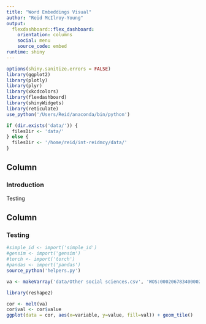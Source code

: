 ```yaml
---
title: "Word Embeddings Visual"
author: "Reid McIlroy-Young"
output: 
  flexdashboard::flex_dashboard:
    orientation: columns
    social: menu
    source_code: embed
runtime: shiny
---
```

<style>                     
.navbar {
  background-color:maroon;
  border-color:black;
}
.navbar-brand {
color:white!important;
}
</style>   
```r
options(shiny.sanitize.errors = FALSE)
library(ggplot2)
library(plotly)
library(plyr)
library(xkcdcolors)
library(flexdashboard)
library(shinyWidgets)
library(reticulate)
use_python('/Users/Reid/anaconda/bin/python')

if (dir.exists('data/')) {
  filesDir <- 'data/'
} else {
  filesDir <- '/home/reid/int-reidmcy/data/'
}
```

Column {.sidebar}
-----------------------------------------------------------------------

### Introduction

Testing

Column 
-----------------------------------------------------------------------

### Testing

``` r

#simple_id <- import('simple_id')
#gensim <- import('gensim')
#torch <- import('torch')
#pandas <- import('pandas')
source_python('helpers.py')

va <- makeVarray('data/Other social sciences.csv', 'WOS:000206783400002')


```

``` r
library(reshape2)

cor <- melt(va)
cor$val <- cor$value
ggplot(data = cor, aes(x=variable, y=value, fill=val)) + geom_tile() 

```